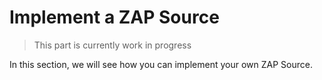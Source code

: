 # Implement a ZAP Source

> This part is currently work in progress

In this section, we will see how you can implement your own ZAP Source.
